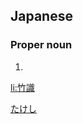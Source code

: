 ==Japanese==
{{ja-kanjitab|竹|識}}

===Proper noun===
{{ja-pos|proper|たけし}}

# {{given name|male|lang=ja}}

[[Category:Japanese male given names|たけし]]

[[li:竹識]]